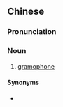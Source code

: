 {{also|唱机}}
==Chinese==
{{zh-forms|s=唱机}}

===Pronunciation===
{{zh-pron
|m=chàngjī
|c=coeng3 gei1
|cat=n
}}

===Noun===
{{zh-noun}}

# [[gramophone]] {{gloss|record player}}

====Synonyms====
* {{zh-l|留聲機}}
